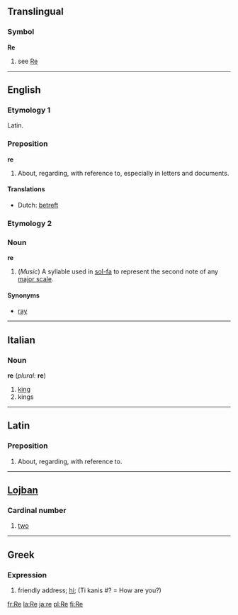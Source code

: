 ==Translingual==
===Symbol===
'''Re'''
# see [[Re]]

----

==English==

===Etymology 1===
Latin.

===Preposition===
'''re'''
# About, regarding, with reference to, especially in letters and documents.

====Translations====
*Dutch: [[betreft]]

===Etymology 2===

===Noun===
'''re'''

#(''Music'') A syllable used in [[sol-fa]] to represent the second note of any [[major scale]].

====Synonyms====
*[[ray]]

----
==Italian==
===Noun===
'''re''' (''plural:'' '''re''')

#[[king]]
#kings

----
==Latin==
===Preposition===
# About, regarding, with reference to.

----
==[[Lojban]]==
===Cardinal number===
#[[two]]

----
==Greek==
===Expression===
# friendly address; [[hi]]; (Ti kanis #? = How are you?)

[[fr:Re]]
[[la:Re]]
[[ja:re]]
[[pl:Re]]
[[fi:Re]]